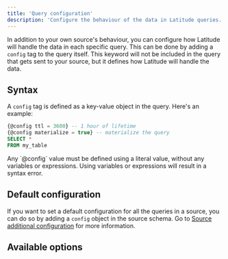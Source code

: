 ```yaml
---
title: 'Query configuration'
description: 'Configure the behaviour of the data in Latitude queries.'
---
```


In addition to your own source's behaviour, you can configure how Latitude will handle the data in each specific query. This can be done by adding a `config` tag to the query itself.
This keyword will not be included in the query that gets sent to your source, but it defines how Latitude will handle the data.

## Syntax

A `config` tag is defined as a key-value object in the query. Here's an example:
```sql
{@config ttl = 3600} -- 1 hour of lifetime
{@config materialize = true} -- materialize the query
SELECT *
FROM my_table
```

<Note>
  Any `@config` value must be defined using a literal value, without any variables or expressions. Using variables or expressions will result in a syntax error.
</Note>

## Default configuration

If you want to set a default configuration for all the queries in a source, you can do so by adding a `config` object in the source schema. Go to [Source additional configuration](/sources/additional-config) for more information.

## Available options

<QueryConfigDocs />
